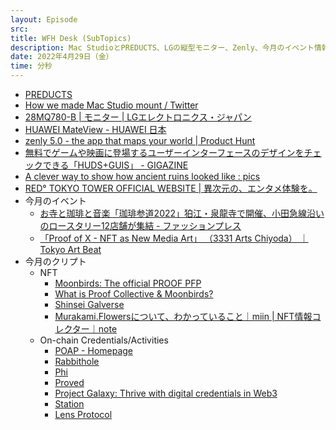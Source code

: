 ```yaml
---
layout: Episode
src: 
title: WFH Desk (SubTopics)
description: Mac StudioとPREDUCTS、LGの縦型モニター、Zenly、今月のイベント情報やクリプト動向など、最近気になったサブトピックスを話しました。
date: 2022年4月29日（金）
time: 分秒
---
```


- [PREDUCTS](https://preducts.jp/)
- [How we made Mac Studio mount / Twitter](https://twitter.com/i/events/1513167032627634183)
- [28MQ780-B | モニター | LGエレクトロニクス・ジャパン](https://www.lg.com/jp/monitor/lg-28mq780-b)
- [HUAWEI MateView - HUAWEI 日本](https://consumer.huawei.com/jp/monitors/mateview/)
- [zenly 5.0 - the app that maps your world | Product Hunt](https://www.producthunt.com/posts/zenly-5-0)
- [無料でゲームや映画に登場するユーザーインターフェースのデザインをチェックできる「HUDS+GUIS」 - GIGAZINE](https://gigazine.net/news/20220422-huds-guis/)
- [A clever way to show how ancient ruins looked like : pics](https://www.reddit.com/r/pics/comments/2l2emy/a_clever_way_to_show_how_ancient_ruins_looked_like/)
- [RED° TOKYO TOWER OFFICIAL WEBSITE | 異次元の、エンタメ体験を。](https://tokyotower.red-brand.jp/)
- 今月のイベント
    - [お寺と珈琲と音楽「珈琲参道2022」狛江・泉龍寺で開催、小田急線沿いのロースタリー12店舗が集結 - ファッションプレス](https://www.fashion-press.net/news/87218)
    - [「Proof of X - NFT as New Media Art」 （3331 Arts Chiyoda） ｜Tokyo Art Beat](https://www.tokyoartbeat.com/events/-/2022%2Fproof-of-x-nft-as-new-media-art)
- 今月のクリプト
    - NFT
        - [Moonbirds: The official PROOF PFP](https://moonbirds.xyz/)
        - [What is Proof Collective & Moonbirds?](https://www.apewell.com/post/what-is-proof-collective-moonbirds)
        - [Shinsei Galverse](https://www.galverse.art/)
        - [Murakami.Flowersについて、わかっていること｜miin | NFT情報コレクター｜note](https://note.com/miin_nft/n/nd8ee2ae0973f)
    - On-chain Credentials/Activities
        - [POAP - Homepage](https://poap.xyz/)
        - [Rabbithole](https://rabbithole.gg/)
        - [Phi](https://philand.xyz/)
        - [Proved](https://www.proved.xyz/)
        - [Project Galaxy: Thrive with digital credentials in Web3](https://galaxy.eco/)
        - [Station](https://www.station.express/)
        - [Lens Protocol](https://lens.dev/)
